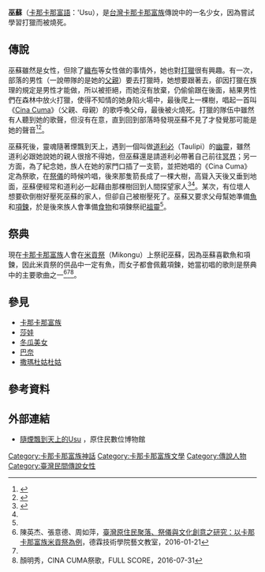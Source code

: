 '''巫蘇'''（[[卡那卡那富語|卡那卡那富語]]：'Usu），是[[台灣|台灣]][[卡那卡那富族|卡那卡那富族]]傳說中的一名少女，因為嘗試學習打獵而被燒死。

== 傳說 ==
巫蘇雖然是女性，但除了[[織布|織布]]等女性做的事情外，她也對[[狩獵|打獵]]很有興趣。有一次，部落的男性（一說帶隊的是她的[[父親|父親]]）要去打獵時，她想要跟著去，卻因打獵在族理的規定是男性才能做，所以被拒絕，而她沒有放棄，仍偷偷跟在後面，結果男性們在森林中放火打獵，使得不知情的她身陷火場中，最後爬上一棵樹，唱起一首叫《[[Cina_Cuma|Cina Cuma]]》（父親、母親）的歌呼喚父母，最後被火燒死。打獵的隊伍中雖然有人聽到她的歌聲，但沒有在意，直到回到部落時發現巫蘇不見了才發覺那可能是她的聲音<ref name="卡那卡那富族">{{cite web|url=https://www.dmtip.gov.tw/web/page/detail?l1=2&l2=61&l3=434&l4=438|title=卡那卡那富族傳統祭儀Mikongu|accessdate=2016-10-20|archive-date=2020-07-06|archive-url=https://web.archive.org/web/20200706193055/https://www.dmtip.gov.tw/web/page/detail?l1=2&l2=61&l3=434&l4=438|dead-url=no}}</ref><ref name="隨煙飄到天上的少女">{{cite web |url=https://m.youtube.com/watch?v=eE0gNMZhHnU&list=PLpTjG0Jej8Y1bFlOuI7p9DwsY3VuiCYI-&index=15&t=0s|title=卡那卡那族傳說故事 隨煙飄到天上的少女 16-拉阿魯哇語版族語數位中心|accessdate=2016-10-20}}</ref>。

巫蘇死後，靈魂隨著煙飄到天上，遇到一個叫做[[道利必|道利必]]（Taulipi）的[[幽靈|幽靈]]，雖然道利必跟她說她的親人很捨不得她，但巫蘇還是請道利必帶著自己前往[[冥界|冥界]]；另一方面，為了紀念她，族人在她的家門口插了一支箭，並把她唱的《Cina Cuma》定為祭歌，在[[祭祀|祭儀]]的時候吟唱，後來那隻箭長成了一棵大樹，高聳入天後又垂到地面，巫蘇便經常和道利必一起藉由那棵樹回到人間探望家人<ref name="米貢祭">{{cite web |url=http://titv.ipcf.org.tw/news-53810|title=高雄那瑪夏區卡那卡那富族傳統祭儀-米貢祭Mikongu|accessdate=2020-01-26}}</ref><ref name="隨煙飄到天上的少女" />。某次，有位壞人想要砍倒樹好壓死巫蘇的家人，但卻自己被樹壓死了。巫蘇又要求父母幫她準備[[魚|魚]]和[[項鍊|項鍊]]，於是後來族人會準備[[食物|食物]]和項鍊祭祀[[祖靈|祖靈]]<ref name="卡那卡那富族"></ref>。

== 祭典 ==
現在[[卡那卡那富族|卡那卡那富族]]人會在[[米貢祭|米貢祭]]（Mikongu）上祭祀巫蘇，因為巫蘇喜歡魚和項鍊，因此米貢祭的供品中一定有魚，而女子都會佩戴項鍊，她當初唱的歌則是祭典中的主要歌曲之一<ref>陳英杰、張意德、周如萍，[https://b007.w2.dlit.edu.tw/ezfiles/7/1007/img/147/68.pdf 臺灣原住民聚落、祭儀與文化創意之研究：以卡那卡那富族米貢祭為例]{{Dead link}}，德霖技術學院藝文教室，2016-01-21</ref><ref name="隨煙飄到天上的少女" /><ref>顏明秀，CINA CUMA祭歌，FULL SCORE，2016-07-31</ref>。

== 參見 ==
*[[卡那卡那富族|卡那卡那富族]]
*[[莎娃|莎娃]]
*[[冬瓜美女|冬瓜美女]]
*[[巴奈_(傳說)|巴奈]]
*[[撒瑪杜姑杜姑|撒瑪杜姑杜姑]]

== 參考資料 ==
{{reflist}}

== 外部連結 ==
* [https://www.dmtip.gov.tw/web/page/detail?l1=2&l2=61&l3=434&l4=438 隨煙飄到天上的Usu] {{Wayback|url=https://www.dmtip.gov.tw/web/page/detail?l1=2&l2=61&l3=434&l4=438 |date=20200706193055 }}，原住民數位博物館

[[Category:卡那卡那富族神話|Category:卡那卡那富族神話]]
[[Category:卡那卡那富族文學|Category:卡那卡那富族文學]]
[[Category:傳說人物|Category:傳說人物]]
[[Category:臺灣民間傳說女性|Category:臺灣民間傳說女性]]